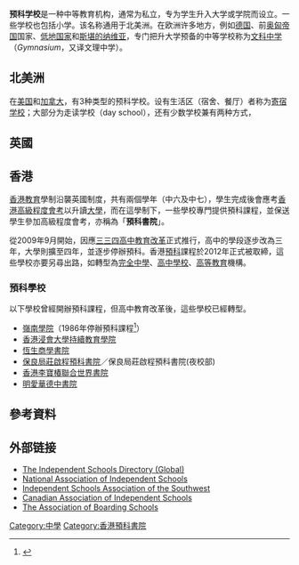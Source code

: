 '''预科学校'''是一种中等教育机构，通常为私立，专为学生升入大学或学院而设立。一些学校也包括小学。该名称通用于北美洲。在欧洲许多地方，例如[[德国|德国]]、前[[奥匈帝国|奥匈帝国]]国家、[[低地国家|低地国家]]和[[斯堪的纳维亚|斯堪的纳维亚]]，专门把升大学预备的中等学校称为[[文科中学|文科中学]]（''Gymnasium''，又译文理中学）。

==北美洲==
在[[美国|美国]]和[[加拿大|加拿大]]，有3种类型的预科学校。设有生活区（宿舍、餐厅）者称为[[寄宿学校|寄宿学校]]；大部分为走读学校（day school），还有少数学校兼有两种方式，

==英國==
{{main|预科学校 (英國)}}

==香港==
[[香港教育|香港教育]]學制沿襲英國制度，共有兩個學年（中六及中七），學生完成後會應考[[香港高級程度會考|香港高級程度會考]]以升讀[[大學|大學]]，而在這學制下，一些學校專門提供預科課程，並保送學生參加高級程度會考，亦稱為「'''預科書院'''」。

從2009年9月開始，因應[[三三四高中教育改革|三三四高中教育改革]]正式推行，高中的學段逐步改為三年，大學則擴至四年，並逐步停辦預科。香港[[預科|預科]]課程於2012年正式被取締，這些學校亦要另尋出路，如轉型為[[完全中學|完全中學]]、[[高中學校|高中學校]]、[[高等教育|高等教育]]機構。

===預科學校===
以下學校曾經開辦預科課程，但高中教育改革後，這些學校已經轉型。
*[[嶺南大學_(香港)|嶺南學院]]（1986年停辦預科課程<ref>{{cite web|url=https://www.ln.edu.hk/cht/history-and-development|title=嶺南大學 歷史和發展}}</ref>）
*[[香港浸會大學持續教育學院|香港浸會大學持續教育學院]]
*[[恆生商學書院|恆生商學書院]]
*[[保良局莊啟程預科書院|保良局莊啟程預科書院]]／保良局莊啟程預科書院(夜校部)
*[[香港李寶椿聯合世界書院|香港李寶椿聯合世界書院]]
*[[明愛華德中書院|明愛華德中書院]]

==參考資料==
<div class="references-small">
<references />
</div>

==外部链接==
*[http://www.independentschools.com  The Independent Schools Directory (Global)] {{Wayback|url=http://www.independentschools.com/ |date=20071124225336 }}
*[http://www.nais.org National Association of Independent Schools]
*[http://www.isasw.org Independent Schools Association of the Southwest]
*[http://www.cais.ca Canadian Association of Independent Schools]
*[http://www.schools.com The Association of Boarding Schools]

[[Category:中學|Category:中學]]
[[Category:香港預科書院|Category:香港預科書院]]